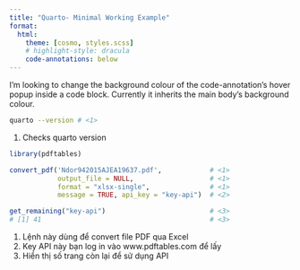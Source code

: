 ```yaml
---
title: "Quarto- Minimal Working Example"
format: 
  html:
    theme: [cosmo, styles.scss]
    # highlight-style: dracula
    code-annotations: below
---
```


I'm looking to change the background colour of the code-annotation's hover popup inside a code block. 
Currently it inherits the main body's background colour. 

```.bash
quarto --version # <1>
```

1. Checks quarto version

```r
library(pdftables)

convert_pdf('Ndor942015AJEA19637.pdf',            # <1> 
            output_file = NULL,                   # <1>
            format = "xlsx-single",               # <1>
            message = TRUE, api_key = "key-api")  # <2>

get_remaining("key-api")                          # <3>
# [1] 41                                          # <3>
```

1. Lệnh này dùng để convert file PDF qua Excel
2. Key API này bạn log in vào www.pdftables.com để lấy
3. Hiển thị số trang còn lại để sử dụng API